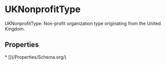 
# UKNonprofitType

UKNonprofitType: Non-profit organization type originating from the United Kingdom.

## Properties

<Grid>
* [](/Properties/Schema.org/)

</Grid>

